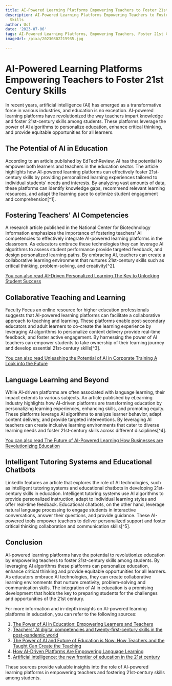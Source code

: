 ```yaml
---
title: AI-Powered Learning Platforms Empowering Teachers to Foster 21st Century Skills
description: AI-Powered Learning Platforms Empowering Teachers to Foster 21st Century
  Skills
author: Usf
date: '2023-07-06'
tags: AI-Powered Learning Platforms, Empowering Teachers, Foster 21st Century Skills
imageUrl: /pixa/20230802215935.jpg

---
```

# AI-Powered Learning Platforms Empowering Teachers to Foster 21st Century Skills

In recent years, artificial intelligence (AI) has emerged as a transformative force in  various industries, and education is no exception. AI-powered learning platforms have revolutionized the way teachers impart knowledge and foster 21st-century skills among students. These platforms leverage the power of AI  algorithms to personalize education, enhance critical thinking, and provide equitable opportunities for all learners.

## The Potential of AI in  Education

According  to an article published by  EdTechReview, AI has the potential to empower both learners and teachers  in the education sector. The article highlights how AI-powered learning platforms can effectively foster 21st-century skills by providing  personalized learning experiences tailored  to individual  students' needs and interests. By analyzing vast amounts of data, these platforms can identify knowledge gaps, recommend relevant learning resources, and  adapt the learning pace to optimize student engagement and  comprehension[^1].

## Fostering Teachers'  AI Competencies

A research article published in the National  Center for Biotechnology Information emphasizes the importance of fostering teachers' AI competencies  to effectively integrate AI-powered learning platforms in the classroom. As educators embrace  these technologies they can leverage AI  algorithms to assess student performance provide targeted feedback, and design personalized learning paths. By embracing AI, teachers can create a collaborative learning  environment  that nurtures 21st-century skills  such as critical thinking, problem-solving, and creativity[^2].

[You can also  read AI-Driven Personalized Learning  The Key to Unlocking Student Success](AI-Driven%20Personalized%20Learning%20The%20Key%20to%20Unlocking%20Student%20Success)


## Collaborative Teaching  and Learning

Faculty Focus an online  resource for higher education professionals  suggests that AI-powered learning platforms can facilitate a collaborative approach to teaching and learning. These platforms enable post-secondary educators and adult learners to co-create the learning experience by leveraging AI algorithms to personalize content delivery provide real-time feedback, and  foster active  engagement. By harnessing the power of AI  teachers can empower students  to take ownership of their learning journey and develop essential 21st-century skills[^3].

[You can also read Unleashing the  Potential of AI in Corporate  Training A Look into the Future](Unleashing%20the%20Potential%20of%20AI%20in%20Corporate%20Training%20A%20Look%20into%20the%20Future)


##  Language  Learning and Beyond

While AI-driven platforms are often  associated with language learning, their impact extends to various subjects. An article  published by  eLearning  Industry  highlights  how AI-driven platforms are transforming education by personalizing learning experiences, enhancing skills, and promoting equity. These  platforms leverage AI algorithms to analyze learner behavior, adapt content delivery,  and provide targeted interventions. By leveraging AI teachers can create inclusive learning  environments that cater to diverse learning needs and foster 21st-century skills across different disciplines[^4].

[You can also read The Future of AI-Powered Learning How Businesses are Revolutionizing Education](The%20Future%20of%20AI-Powered%20Learning%20How%20Businesses%20are%20Revolutionizing%20Education)


## Intelligent Tutoring Systems and Educational Chatbots

LinkedIn features an article that explores the role  of  AI technologies, such as intelligent tutoring systems and educational chatbots in developing 21st-century skills in education. Intelligent tutoring systems use  AI algorithms to provide personalized instruction, adapt  to individual learning styles and offer real-time feedback. Educational chatbots, on the other hand, leverage  natural language  processing to engage students  in interactive conversations, answer their questions, and provide guidance. These  AI-powered tools empower teachers to deliver personalized  support  and foster  critical  thinking collaboration and communication skills[^5].

## Conclusion

AI-powered learning platforms have the potential to revolutionize education by empowering teachers to foster 21st-century skills among students. By leveraging AI algorithms these platforms can  personalize education,  enhance critical thinking and provide equitable opportunities for  all learners. As educators embrace AI technologies, they can create collaborative learning environments that nurture creativity, problem-solving and communication  skills. The integration of AI in education is a promising development that holds the key to preparing students for the challenges and opportunities of the 21st century.

For  more information and in-depth insights on AI-powered learning  platforms in education, you can refer to the following sources:

1. [The Power of  AI in Education: Empowering Learners and Teachers](https://www.edtechreview.in/trends-insights/insights/the-power-of-ai-in-education-empowering-learners-and-teachers/)
2. [Teachers' AI digital competencies and twenty-first-century skills in the post-pandemic world](https://www.ncbi.nlm.nih.gov/pmc/articles/PMC9943036/)
3. [The Power of AI and Future of Education is Now: How Teachers and the Taught  Can Create the Teaching](https://www.facultyfocus.com/articles/teaching-with-technology-articles/the-power-of-ai-and-future-of-education-is-now-how-teachers-and-the-taught-can-create-the-teaching/)
4. [How  AI-Driven Platforms Are Empowering Language  Learning](https://elearningindustry.com/how-ai-driven-platforms-are-empowering-language-learning)
5. [Artificial intelligence: the  new  frontier  of education in the 21st century](https://www.linkedin.com/pulse/artificial-intelligence-new-frontier-education-21st-century-iqbal)

These sources provide valuable insights into the role of AI-powered learning platforms in empowering teachers and fostering 21st-century skills among  students.